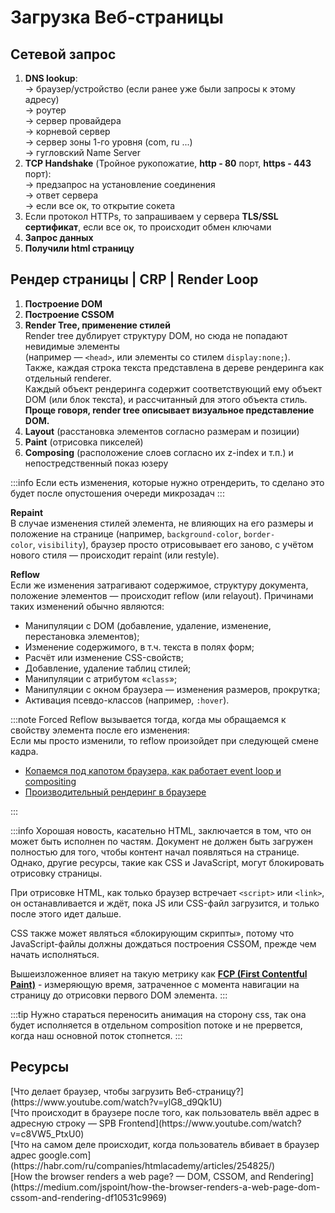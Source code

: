 
# Загрузка Веб-страницы

## Сетевой запрос

1. **DNS lookup**:<br/>
   -> браузер/устройство (если ранее уже были запросы к этому адресу)<br/>
   -> роутер<br/>
   -> сервер провайдера<br/>
   -> корневой сервер<br/>
   -> сервер зоны 1-го уровня (com, ru ...)<br/>
   -> гугловский Name Server<br/>
2. **TCP Handshake** (Тройное рукопожатие, **http - 80** порт, **https - 443** порт):<br/>
   -> предзапрос на установление соединения<br/>
   -> ответ сервера<br/>
   -> если все ок, то открытие сокета
3. Если протокол HTTPs, то запрашиваем у сервера **TLS/SSL сертификат**, если все ок, то происходит обмен ключами
4. **Запрос данных**
5. **Получили html страницу**

## Рендер страницы | CRP | Render Loop

1. **Построение DOM**
2. **Построение CSSOM**
3. **Render Tree, применение стилей**<br/>
   Render tree дублирует структуру DOM, но сюда не попадают невидимые элементы<br/>
   (например — `<head>`, или элементы со стилем `display:none;`).<br/>
   Также, каждая строка текста представлена в дереве рендеринга как отдельный renderer.<br/>
   Каждый объект рендеринга содержит соответствующий ему объект DOM (или блок текста), и рассчитанный для этого объекта стиль.<br/>
   **Проще говоря, render tree описывает визуальное представление DOM.**
4. **Layout** (расстановка элементов согласно размерам и позиции)
5. **Paint** (отрисовка пикселей)
6. **Composing** (расположение слоев согласно их z-index и т.п.) и непостредственный показ юзеру

:::info
Если есть изменения, которые нужно отрендерить, то сделано это будет после опустошения очереди микрозадач
:::

**Repaint**<br/>
В случае изменения стилей элемента, не влияющих на его размеры и положение на странице (например, `background-color`, `border-color`, `visibility`), браузер просто отрисовывает его заново, с учётом нового стиля — происходит repaint (или restyle).

**Reflow**<br/>
Если же изменения затрагивают содержимое, структуру документа, положение элементов — происходит reflow (или relayout). Причинами таких изменений обычно являются:

- Манипуляции с DOM (добавление, удаление, изменение, перестановка элементов);
- Изменение содержимого, в т.ч. текста в полях форм;
- Расчёт или изменение CSS-свойств;
- Добавление, удаление таблиц стилей;
- Манипуляции с атрибутом «`class`»;
- Манипуляции с окном браузера — изменения размеров, прокрутка;
- Активация псевдо-классов (например, `:hover`).

:::note
Forced Reflow вызывается тогда, когда мы обращаемся к свойству элемента после его изменения:<br/>
Если мы просто изменили, то reflow произойдет при следующей смене кадра.

- [Копаемся под капотом браузера, как работает event loop и compositing](https://www.youtube.com/watch?v=On2EWADF81Y)<br/>
- [Производительный рендеринг в браузере](https://www.youtube.com/watch?v=QDQSj4__v_8)

:::

:::info
Хорошая новость, касательно HTML, заключается в том, что он может быть исполнен по частям. Документ не должен быть загружен полностью для того, чтобы контент начал появляться на странице. Однако, другие ресурсы, такие как CSS и JavaScript, могут блокировать отрисовку страницы.

При отрисовке HTML, как только браузер встречает `<script>` или `<link>`, он останавливается и ждёт, пока JS или CSS-файл загрузится, и только после этого идет дальше.

CSS также может являться «блокирующим скрипты», потому что JavaScript-файлы должны дождаться построения CSSOM, прежде чем начать исполняться.

Вышеизложенное влияет на такую метрику как [**FCP (First Contentful Paint)**](./fetching-page/fcp) - измеряющую время, затраченное с момента навигации на страницу до отрисовки первого DOM элемента.
:::

:::tip
Нужно стараться переносить анимация на сторону css, так она будет исполняется в отдельном composition потоке и не прервется, когда наш основной поток стопнется.
:::

## Ресурсы

<Resourses>
[Что делает браузер, чтобы загрузить Веб-страницу?](https://www.youtube.com/watch?v=ylG8_d9Qk1U)<br/>
[Что происходит в браузере после того, как пользователь ввёл адрес в адресную строку — SPB Frontend](https://www.youtube.com/watch?v=c8VW5_PtxU0)<br/>
[Что на самом деле происходит, когда пользователь вбивает в браузер адрес google.com](https://habr.com/ru/companies/htmlacademy/articles/254825/)<br/>
[How the browser renders a web page? — DOM, CSSOM, and
  Rendering](https://medium.com/jspoint/how-the-browser-renders-a-web-page-dom-cssom-and-rendering-df10531c9969)<br/>

</Resourses>
